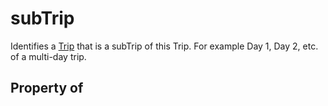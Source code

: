 # subTrip

Identifies a <a class="localLink" href="/Trip">Trip</a> that is a subTrip of this Trip.  For example Day 1, Day 2, etc. of a multi-day trip.

## Property of



